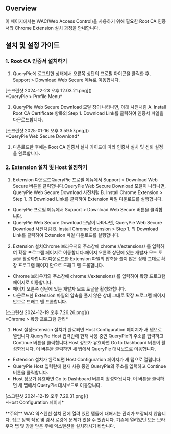 
## Overview
이 페이지에서는 WAC(Web Access Control)을 사용하기 위해 필요한 Root CA 인증서와 Chrome Extension 설치 과정을 안내합니다.

## 설치 및 설정 가이드
### 1. Root CA 인증서 설치하기
1. QueryPie에 로그인한 상태에서 오른쪽 상단의 프로필 아이콘을 클릭한 후, Support > Download Web Secure 메뉴로 이동합니다.

<p align="center">
<div>[스크린샷 2024-12-23 오후 12.03.21.png]()</div>
*QueryPie &gt; Profile Menu*
</p>

1. QueryPie Web Secure Download 모달 창이 나타나면, 아래 사진처럼 A. Install Root CA Certificate 항목의 Step 1. Download Link를 클릭하여 인증서 파일을 다운로드합니다.

<p align="center">
<div>[스크린샷 2025-01-16 오후 3.59.57.png]()</div>
*QueryPie Web Secure Download*
</p>

1. 다운로드한 후에는 Root CA 인증서 설치 가이드에 따라 인증서 설치 및 신뢰 설정을 완료합니다.

### 2. Extension 설치 및 Host 설정하기
1. Extension 다운로드QueryPie 프로필 메뉴에서 Support > Download Web Secure 버튼을 클릭합니다.QueryPie Web Secure Download 모달이 나타나면, QueryPie Web Secure Download 사진처럼 B. Install Chrome Extension > Step 1. 의 Download Link를 클릭하여 Extension 파일 다운로드를 실행합니다.
  * QueryPie 프로필 메뉴에서 Support > Download Web Secure 버튼을 클릭합니다.
  * QueryPie Web Secure Download 모달이 나타나면, QueryPie Web Secure Download 사진처럼 B. Install Chrome Extension > Step 1. 의 Download Link를 클릭하여 Extension 파일 다운로드를 실행합니다.
2. Extension 설치Chrome 브라우저의 주소창에 chrome://extensions/ 를 입력하여 확장 프로그램 페이지로 이동합니다.페이지 오른쪽 상단에 있는 개발자 모드 토글을 활성화합니다.다운로드한 Extension 파일의 압축을 풀지 않은 상태 그대로 확장 프로그램 페이지 안으로 드래그 앤 드롭합니다.
  * Chrome 브라우저의 주소창에 chrome://extensions/ 를 입력하여 확장 프로그램 페이지로 이동합니다.
  * 페이지 오른쪽 상단에 있는 개발자 모드 토글을 활성화합니다.
  * 다운로드한 Extension 파일의 압축을 풀지 않은 상태 그대로 확장 프로그램 페이지 안으로 드래그 앤 드롭합니다.

<p align="center">
<div>[스크린샷 2024-12-19 오후 7.26.26.png]()</div>
*Chrome &gt; 확장 프로그램 관리*
</p>

1. Host 설정Extension 설치가 완료되면 Host Configuration 페이지가 새 탭으로 열립니다.QueryPie Host 입력란에 현재 사용 중인 QueryPie의 주소를 입력하고 Continue 버튼을 클릭합니다.Host 정보가 유효하면 Go to Dashboard 버튼이 활성화됩니다. 이 버튼을 클릭하면 새 탭에서 QueryPie 대시보드로 이동합니다.
  * Extension 설치가 완료되면 Host Configuration 페이지가 새 탭으로 열립니다.
  * QueryPie Host 입력란에 현재 사용 중인 QueryPie의 주소를 입력하고 Continue 버튼을 클릭합니다.
  * Host 정보가 유효하면 Go to Dashboard 버튼이 활성화됩니다. 이 버튼을 클릭하면 새 탭에서 QueryPie 대시보드로 이동합니다.

<p align="center">
<div>[스크린샷 2024-12-19 오후 7.29.31.png]()</div>
*Host Configuration 페이지*
</p>

<Callout>
**주의** 
WAC 익스텐션 설치 전에 열려 있던 탭들에 대해서는 관리가 보장되지 않습니다. 접근 정책 적용 및 감사 로깅에 문제가 있을 수 있습니다. 
기존에 열려있던 모든 브라우저 탭 및 창을 닫은 후에 익스텐션을 설치하시기 바랍니다. 
</Callout>
